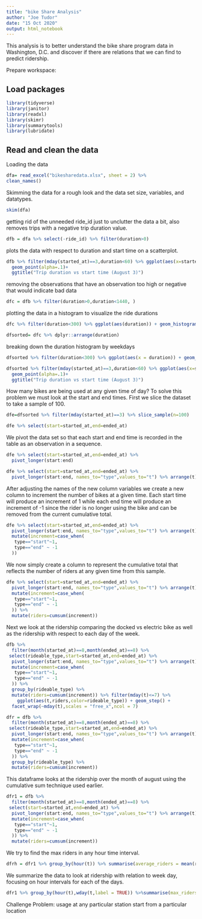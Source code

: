 ---
title: "bike Share Analysis"
author: "Joe Tudor"
date: "15 Oct 2020"
output: html_notebook
---

This analysis is to better understand the bike share program data in Washington, D.C. and discover if there are relations that we can find to predict ridership.


Prepare workspace:

## Load packages

```{r}
library(tidyverse)
library(janitor)
library(readxl)
library(skimr)
library(summarytools)
library(lubridate)
```

## Read and clean the data
Loading the data
```{r}
dfa= read_excel("bikesharedata.xlsx", sheet = 2) %>%
clean_names()
```
Skimming the data for a rough look and the data set size, variables, and datatypes.
```{r}
skim(dfa)
```

getting rid of the unneeded ride_id just to unclutter the data a bit, also removes trips with a negative trip duration value.
```{r}
dfb = dfa %>% select(-ride_id) %>% filter(duration>0) 
```
plots the data with respect to duration and start time on a scatterplot.
```{r}
dfb %>% filter(mday(started_at)==3,duration<60) %>% ggplot(aes(x=started_at,y=duration))+
  geom_point(alpha=.1)+
  ggtitle("Trip duration vs start time (August 3)")
```




removing the observations that have an observation too high or negative that would indicate bad data
```{r}
dfc = dfb %>% filter(duration>0,duration<1440, )
```

plotting the data in a histogram to visualize the ride durations
```{r}
dfc %>% filter(duration<300) %>% ggplot(aes(duration)) + geom_histogram(binwidth = 1)
```

```{r}
dfsorted= dfc %>% dplyr::arrange(duration)
```
breaking down the duration histogram by weekdays
```{r}
dfsorted %>% filter(duration<300) %>% ggplot(aes(x = duration)) + geom_histogram(binwidth = 1) + facet_wrap(~weekday)
```
```{r}
dfsorted %>% filter(mday(started_at)==3,duration<60) %>% ggplot(aes(x=started_at,y=duration))+
  geom_point(alpha=.1)+
  ggtitle("Trip duration vs start time (August 3)")
```
How many bikes are being used at any given time of day?
To solve this problem we must look at the start and end times. First we slice the dataset to take a sample of 100.
```{r}
dfe=dfsorted %>% filter(mday(started_at)==3) %>% slice_sample(n=100)
```

```{r}
dfe %>% select(start=started_at,end=ended_at)
```
We pivot the data set so that each start and end time is recorded in the table as an observation in a sequence. 
```{r}
dfe %>% select(start=started_at,end=ended_at) %>%
  pivot_longer(start:end) 
```
```{r}
dfe %>% select(start=started_at,end=ended_at) %>%
  pivot_longer(start:end, names_to="type",values_to="t") %>% arrange(t)
```
After adjusting the names of the new column variables we create a new column to increment the number of bikes at a given time. Each start time will produce an increment of 1 while each end time will produce an increment of -1 since the rider is no longer using the bike and can be removed from the current cumulative total.
```{r}
dfe %>% select(start=started_at,end=ended_at) %>%
  pivot_longer(start:end, names_to="type",values_to="t") %>% arrange(t) %>%
  mutate(increment=case_when(
   type=="start"~1,
   type=="end" ~ -1
  )) 
```
We now simply create a column to represent the cumulative total that reflects the number of riders at any given time from this sample.
```{r}
dfe %>% select(start=started_at,end=ended_at) %>%
  pivot_longer(start:end, names_to="type",values_to="t") %>% arrange(t) %>%
  mutate(increment=case_when(
   type=="start"~1,
   type=="end" ~ -1
  )) %>%
  mutate(riders=cumsum(increment))
```
Next we look at the ridership comparing the docked vs electric bike as well as the ridership with respect to each day of the week.
```{r}
dfb %>% 
  filter(month(started_at)==8,month(ended_at)==8) %>%
 select(rideable_type,start=started_at,end=ended_at) %>%
  pivot_longer(start:end, names_to="type",values_to="t") %>% arrange(t) %>%
  mutate(increment=case_when(
   type=="start"~1,
   type=="end" ~ -1
  )) %>%
  group_by(rideable_type) %>%
  mutate(riders=cumsum(increment)) %>% filter(mday(t)<=7) %>%
    ggplot(aes(t,riders,color=rideable_type)) + geom_step() +
  facet_wrap(~mday(t),scales = "free_x",ncol = 7)
```
```{r}
dfr = dfb %>% 
  filter(month(started_at)==8,month(ended_at)==8) %>%
 select(rideable_type,start=started_at,end=ended_at) %>%
  pivot_longer(start:end, names_to="type",values_to="t") %>% arrange(t) %>%
  mutate(increment=case_when(
   type=="start"~1,
   type=="end" ~ -1
  )) %>%
  group_by(rideable_type) %>%
  mutate(riders=cumsum(increment)) 
```
This dataframe looks at the ridership over the month of august using the cumulative sum technique used earlier.
```{r}
dfr1 = dfb %>% 
  filter(month(started_at)==8,month(ended_at)==8) %>%
 select(start=started_at,end=ended_at) %>%
  pivot_longer(start:end, names_to="type",values_to="t") %>% arrange(t) %>%
  mutate(increment=case_when(
   type=="start"~1,
   type=="end" ~ -1
  )) %>%
  mutate(riders=cumsum(increment)) 
```
We try to find the max riders in any hour time interval.
```{r}
dfrh = dfr1 %>% group_by(hour(t)) %>% summarise(average_riders = mean(riders))
```
We summarize the data to look at ridership with relation to week day, focusing on hour intervals for each of the days.
```{r}
dfr1 %>% group_by(hour(t),wday(t,label = TRUE)) %>%summarise(max_riders = max(riders),average_riders = mean(riders))
```

Challenge Problem:
usage at any particular station
start from a particular location

